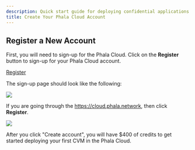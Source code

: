 ```yaml
---
description: Quick start guide for deploying confidential applications on Phala Cloud.
title: Create Your Phala Cloud Account
---
```



## Register a New Account

First, you will need to sign-up for the Phala Cloud. Click on the **Register** button to sign-up for your Phala Cloud account.

<a href="https://cloud.phala.network/register?invite=beta" class="button primary">Register</a>

The sign-up page should look like the following:

<Frame>
    <img src="/images/image (10) (1).png" />
</Frame>

If you are going through the https://cloud.phala.network, then click **Register**.

<Frame>
    <img src="/images/Screenshot 2025-03-04 at 19.19.14.png" />
</Frame>

After you click "Create account", you will have $400 of credits to get started deploying your first CVM in the Phala Cloud.

